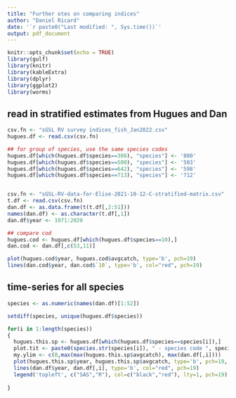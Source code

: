 ```yaml
---
title: "Further otes on comparing indices"
author: "Daniel Ricard"
date: '`r paste0("Last modified: ", Sys.time())`'
output: pdf_document
---
```


```r
knitr::opts_chunk$set(echo = TRUE)
library(gulf)
library(knitr)
library(kableExtra)
library(dplyr)
library(ggplot2)
library(worms)
```

## read in stratified estimates from Hugues and Dan

```r
csv.fn <- "sGSL RV survey indices_fish_Jan2022.csv"
hugues.df <- read.csv(csv.fn)

## for group of species, use the same species codes
hugues.df[which(hugues.df$species==306), "species"] <- '880'
hugues.df[which(hugues.df$species==500), "species"] <- '503'
hugues.df[which(hugues.df$species==642), "species"] <- '598'
hugues.df[which(hugues.df$species==713), "species"] <- '712'


csv.fn <- "sGSL-RV-data-for-Elise-2021-10-12-C-stratified-matrix.csv"
t.df <- read.csv(csv.fn)
dan.df <- as.data.frame(t(t.df[,2:51]))
names(dan.df) <- as.character(t.df[,1])
dan.df$year <- 1971:2020

## compare cod
hugues.cod <- hugues.df[which(hugues.df$species==10),]
dan.cod <- dan.df[,c(53,11)]

plot(hugues.cod$year, hugues.cod$avgcatch, type='b', pch=19)
lines(dan.cod$year, dan.cod$`10`, type='b', col="red", pch=19)
```
## time-series for all species
```r
species <- as.numeric(names(dan.df)[1:52])

setdiff(species, unique(hugues.df$species))

for(i in 1:length(species))
{
  hugues.this.sp <- hugues.df[which(hugues.df$species==species[i]),]
  plot.tit <- paste0(species.str(species[i]), " - species code ", species[i])
  my.ylim <- c(0,max(max(hugues.this.sp$avgcatch), max(dan.df[,i])))
  plot(hugues.this.sp$year, hugues.this.sp$avgcatch, type='b', pch=19, ylim=my.ylim, main=plot.tit)
  lines(dan.df$year, dan.df[,i], type='b', col="red", pch=19)
  legend('topleft', c("SAS","R"), col=c("black","red"), lty=1, pch=19)
  
}

```

